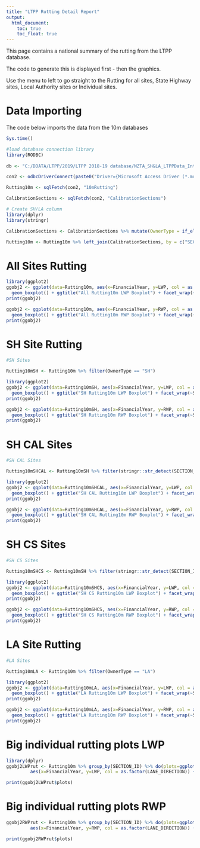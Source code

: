---
title: "LTPP Rutting Detail Report"
output:
  html_document:
    toc: true
    toc_float: true
---
This page contains a national summary of the rutting  from the LTPP database.  

The code to generate this is displayed first - then the graphics.  
  
Use the menu to left to go straight to the Rutting for all sites, State Highway sites, Local Authority sites or Individual sites.  

# Data Importing
The code below imports the data from the 10m databases

```{r import data, fig.height=40, fig.width=12, echo=TRUE}

Sys.time()

#load database connection library
library(RODBC)
 
db <- "C:/DDATA/LTPP/2019/LTPP 2018-19 database/NZTA_SH&LA_LTPPData_IntCalib_1Jul2001-30Jun2019.mdb"

con2 <- odbcDriverConnect(paste0("Driver={Microsoft Access Driver (*.mdb, *.accdb)}; DBQ=", db))

Rutting10m <- sqlFetch(con2, "10mRutting")

CalibrationSections <- sqlFetch(con2, "CalibrationSections")

# Create SH/LA column
library(dplyr)
library(stringr)

CalibrationSections <- CalibrationSections %>% mutate(OwnerType = if_else((str_detect(CAL_SECTION_ID, "CAL")|str_detect(CAL_SECTION_ID, "CS")), "SH", "LA"))

Rutting10m <- Rutting10m %>% left_join(CalibrationSections, by = c("SECTION_ID"="CAL_SECTION_ID"))
```


# All Sites Rutting

```{r plot Rutting10m on A3, fig.height=40, fig.width=12, echo=TRUE}

library(ggplot2)
ggobj2 <- ggplot(data=Rutting10m, aes(x=FinancialYear, y=LWP, col = as.factor(LANE_DIRECTION))) +
  geom_boxplot() + ggtitle("All Rutting10m LWP Boxplot") + facet_wrap(~SECTION_ID, ncol =5) + ylab("LWP Rutting (mm)") + xlab("Financial Year") + theme(axis.text.x=element_text(angle=90,hjust=1,vjust=0.5)) + labs(col = "I/D")
print(ggobj2)

ggobj2 <- ggplot(data=Rutting10m, aes(x=FinancialYear, y=RWP, col = as.factor(LANE_DIRECTION))) +
  geom_boxplot() + ggtitle("All Rutting10m RWP Boxplot") + facet_wrap(~SECTION_ID, ncol =5) + ylab("RWP Rutting (mm)") + xlab("Financial Year") + theme(axis.text.x=element_text(angle=90,hjust=1,vjust=0.5)) + labs(col = "I/D")
print(ggobj2)
```

# SH Site Rutting

```{r plot Rutting10m SH Site on A3, fig.height=40, fig.width=12, echo=TRUE}

#SH Sites

Rutting10mSH <- Rutting10m %>% filter(OwnerType == "SH")

library(ggplot2)
ggobj2 <- ggplot(data=Rutting10mSH, aes(x=FinancialYear, y=LWP, col = as.factor(LANE_DIRECTION))) +
  geom_boxplot() + ggtitle("SH Rutting10m LWP Boxplot") + facet_wrap(~SECTION_ID, ncol =5) + ylab("LWP Rutting (mm)") + xlab("Financial Year") + theme(axis.text.x=element_text(angle=90,hjust=1,vjust=0.5)) + labs(col = "I/D")
print(ggobj2)

ggobj2 <- ggplot(data=Rutting10mSH, aes(x=FinancialYear, y=RWP, col = as.factor(LANE_DIRECTION))) +
  geom_boxplot() + ggtitle("SH Rutting10m RWP Boxplot") + facet_wrap(~SECTION_ID, ncol =5)  + ylab("RWP Rutting (mm)") + xlab("Financial Year") + theme(axis.text.x=element_text(angle=90,hjust=1,vjust=0.5)) + labs(col = "I/D")
print(ggobj2)
```

# SH CAL Sites

```{r plot Rutting10m SH CAL Site on A3, fig.height=20, fig.width=12, echo=TRUE}

#SH CAL Sites

Rutting10mSHCAL <- Rutting10mSH %>% filter(stringr::str_detect(SECTION_ID, "CAL"))

library(ggplot2)
ggobj2 <- ggplot(data=Rutting10mSHCAL, aes(x=FinancialYear, y=LWP, col = as.factor(LANE_DIRECTION))) +
  geom_boxplot() + ggtitle("SH CAL Rutting10m LWP Boxplot") + facet_wrap(~SECTION_ID, ncol =5) + ylab("LWP Rutting (mm)") + xlab("Financial Year") + theme(axis.text.x=element_text(angle=90,hjust=1,vjust=0.5)) + labs(col = "I/D")
print(ggobj2)

ggobj2 <- ggplot(data=Rutting10mSHCAL, aes(x=FinancialYear, y=RWP, col = as.factor(LANE_DIRECTION))) +
  geom_boxplot() + ggtitle("SH CAL Rutting10m RWP Boxplot") + facet_wrap(~SECTION_ID, ncol =5)  + ylab("RWP Rutting (mm)") + xlab("Financial Year") + theme(axis.text.x=element_text(angle=90,hjust=1,vjust=0.5)) + labs(col = "I/D")
print(ggobj2)

```

# SH CS Sites

```{r plot Rutting10m SH CS Site on A3, fig.height=20, fig.width=12, echo=TRUE}

#SH CS Sites

Rutting10mSHCS <- Rutting10mSH %>% filter(stringr::str_detect(SECTION_ID, "CS"))

library(ggplot2)
ggobj2 <- ggplot(data=Rutting10mSHCS, aes(x=FinancialYear, y=LWP, col = as.factor(LANE_DIRECTION))) +
  geom_boxplot() + ggtitle("SH CS Rutting10m LWP Boxplot") + facet_wrap(~SECTION_ID, ncol =5) + ylab("LWP Rutting (mm)") + xlab("Financial Year") + theme(axis.text.x=element_text(angle=90,hjust=1,vjust=0.5)) + labs(col = "I/D")
print(ggobj2)

ggobj2 <- ggplot(data=Rutting10mSHCS, aes(x=FinancialYear, y=RWP, col = as.factor(LANE_DIRECTION))) +
  geom_boxplot() + ggtitle("SH CS Rutting10m RWP Boxplot") + facet_wrap(~SECTION_ID, ncol =5)  + ylab("RWP Rutting (mm)") + xlab("Financial Year") + theme(axis.text.x=element_text(angle=90,hjust=1,vjust=0.5)) + labs(col = "I/D")
print(ggobj2)

```

# LA Site Rutting

```{r plot Rutting10m LA Site on A3, fig.height=20, fig.width=12, echo=TRUE}

#LA Sites

Rutting10mLA <- Rutting10m %>% filter(OwnerType == "LA")

library(ggplot2)
ggobj2 <- ggplot(data=Rutting10mLA, aes(x=FinancialYear, y=LWP, col = as.factor(LANE_DIRECTION))) +
  geom_boxplot() + ggtitle("LA Rutting10m LWP Boxplot") + facet_wrap(~SECTION_ID, ncol =5) + ylab("LWP Rutting (mm)") + xlab("Financial Year") + theme(axis.text.x=element_text(angle=90,hjust=1,vjust=0.5)) + labs(col = "I/D")
print(ggobj2)

ggobj2 <- ggplot(data=Rutting10mLA, aes(x=FinancialYear, y=RWP, col = as.factor(LANE_DIRECTION))) +
  geom_boxplot() + ggtitle("LA Rutting10m RWP Boxplot") + facet_wrap(~SECTION_ID, ncol =5)  + ylab("RWP Rutting (mm)") + xlab("Financial Year") + theme(axis.text.x=element_text(angle=90,hjust=1,vjust=0.5)) + labs(col = "I/D")
print(ggobj2)

```

# Big individual rutting plots LWP

```{r plot Rutting10m Big individual rutting plots LWP on A3, fig.height=12, fig.width=20, echo=TRUE}

library(dplyr)
ggobj2LWPrut <- Rutting10m %>% group_by(SECTION_ID) %>% do(plots=ggplot(data=.) +
         aes(x=FinancialYear, y=LWP, col = as.factor(LANE_DIRECTION)) +  geom_boxplot() + labs(col = "I/D") + ggtitle("LWP Rut", subtitle = .$SECTION_ID) + ylab("LWP Rutting (mm)") + xlab("Financial Year"))  

print(ggobj2LWPrut$plots)
```

# Big individual rutting plots RWP

```{r plot Rutting10m Big individual rutting plots RWP on A3, fig.height=12, fig.width=20, echo=TRUE}

ggobj2RWPrut <- Rutting10m %>% group_by(SECTION_ID) %>% do(plots=ggplot(data=.) +
         aes(x=FinancialYear, y=RWP, col = as.factor(LANE_DIRECTION)) +  geom_boxplot() + labs(col = "I/D") + ggtitle("RWP Rut", subtitle = .$SECTION_ID) + ylab("RWP Rutting (mm)") + xlab("Financial Year")) 

print(ggobj2RWPrut$plots)

```
